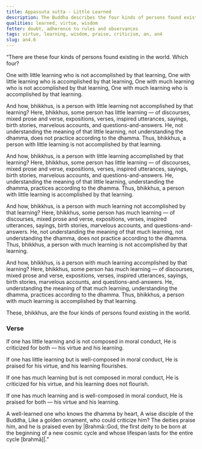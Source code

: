 ```yaml
---
title: Appassuta sutta - Little Learned
description: The Buddha describes the four kinds of persons found existing in the world - those with little learning who are not accomplished by that learning, those with little learning who are accomplished by that learning, those with much learning who are not accomplished by that learning, and those with much learning who are accomplished by that learning.
qualities: learned, virtue, wisdom
fetter: doubt, adherence to rules and observances
tags: virtue, learning, wisdom, praise, criticism, an, an4
slug: an4.6
---
```


“There are these four kinds of persons found existing in the world. Which four?

One with little learning who is not accomplished by that learning,
One with little learning who is accomplished by that learning,
One with much learning who is not accomplished by that learning,
One with much learning who is accomplished by that learning.

And how, bhikkhus, is a person with little learning not accomplished by that learning? Here, bhikkhus, some person has little learning — of discourses, mixed prose and verse, expositions, verses, inspired utterances, sayings, birth stories, marvelous accounts, and questions-and-answers. He, not understanding the meaning of that little learning, not understanding the dhamma, does not practice according to the dhamma. Thus, bhikkhus, a person with little learning is not accomplished by that learning.

And how, bhikkhus, is a person with little learning accomplished by that learning? Here, bhikkhus, some person has little learning — of discourses, mixed prose and verse, expositions, verses, inspired utterances, sayings, birth stories, marvelous accounts, and questions-and-answers. He, understanding the meaning of that little learning, understanding the dhamma, practices according to the dhamma. Thus, bhikkhus, a person with little learning is accomplished by that learning.

And how, bhikkhus, is a person with much learning not accomplished by that learning? Here, bhikkhus, some person has much learning — of discourses, mixed prose and verse, expositions, verses, inspired utterances, sayings, birth stories, marvelous accounts, and questions-and-answers. He, not understanding the meaning of that much learning, not understanding the dhamma, does not practice according to the dhamma. Thus, bhikkhus, a person with much learning is not accomplished by that learning.

And how, bhikkhus, is a person with much learning accomplished by that learning? Here, bhikkhus, some person has much learning — of discourses, mixed prose and verse, expositions, verses, inspired utterances, sayings, birth stories, marvelous accounts, and questions-and-answers. He, understanding the meaning of that much learning, understanding the dhamma, practices according to the dhamma. Thus, bhikkhus, a person with much learning is accomplished by that learning.

These, bhikkhus, are the four kinds of persons found existing in the world.

### Verse

If one has little learning
and is not composed in moral conduct,
He is criticized for both — 
his virtue and his learning.

If one has little learning
but is well-composed in moral conduct,
He is praised for his virtue,
and his learning flourishes.

If one has much learning
but is not composed in moral conduct,
He is criticized for his virtue,
and his learning does not flourish.

If one has much learning
and is well-composed in moral conduct,
He is praised for both —
his virtue and his learning.

A well-learned one who knows the dhamma by heart,
A wise disciple of the Buddha,
Like a golden ornament,
who could criticize him?
The deities praise him,
and he is praised even by |Brahmā::God, the first deity to be born at the beginning of a new cosmic cycle and whose lifespan lasts for the entire cycle [brahmā]|.”